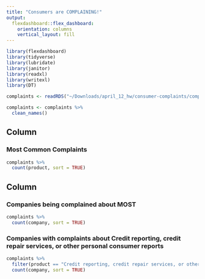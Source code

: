 ```yaml
---
title: "Consumers are COMPLAINING!"
output: 
  flexdashboard::flex_dashboard:
    orientation: columns
    vertical_layout: fill
---
```


```r
library(flexdashboard)
library(tidyverse)
library(lubridate)
library(janitor)
library(readxl)
library(writexl)
library(DT)

complaints <- readRDS("~/Downloads/april_12_hw/consumer-complaints/complaints.rds")

complaints <- complaints %>% 
  clean_names()

```

Column {data-width=500}
-----------------------------------------------------------------------

### Most Common Complaints

```r

complaints %>%
  count(product, sort = TRUE)
```

Column {data-width=500}
-----------------------------------------------------------------------

### Companies being complained about MOST

```r

complaints %>%
  count(company, sort = TRUE)
```

### Companies with complaints about Credit reporting, credit repair services, or other personal consumer reports

```r

complaints %>%
  filter(product == "Credit reporting, credit repair services, or other personal consumer reports") %>% 
  count(company, sort = TRUE)
```

